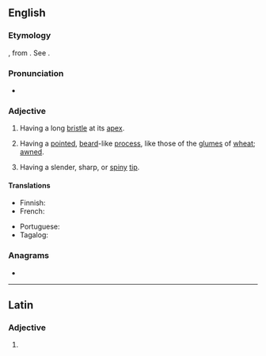 ==English==

===Etymology===
{{etyl|la|en}} {{lena}} {{m|la|aristatus}}, from {{m|la|arista}}. See {{m|en|arista}}.

===Pronunciation===
* {{IPA|en|/əˈɹɪsteɪt/|/əˈɹɪstət/}}

===Adjective===
{{en-adj|-}}

# {{lb|en|botany}} Having a long [[bristle]] at its [[apex]].
# {{lb|en|botany}} Having a [[pointed]], [[beard]]-like [[process]], like those of the [[glume]]s of [[wheat]]; [[awned]].
#: {{rfquotek|en|Gray}}
# {{lb|en|zoology}} Having a slender, sharp, or [[spiny]] [[tip]].

====Translations====
{{trans-top|having a long bristle at its apex}}
* Finnish: {{t|fi|otapäinen}}
* French: {{t+|fr|aristé}}
{{trans-mid}}
* Portuguese: {{t|pt|aristado}}
* Tagalog: {{t|tl|simain}}
{{trans-bottom}}

===Anagrams===
* {{anagrams|en|a=aaeirstt|ariettas|artistæ}}

----

==Latin==

===Adjective===
{{la-adj-form|aristāte}}

# {{inflection of|la|aristātus||voc|m|s}}